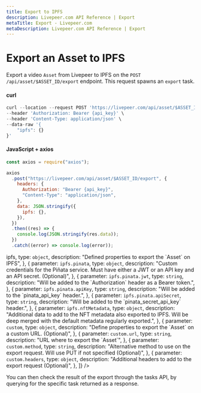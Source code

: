 ```yaml
---
title: Export to IPFS
description: Livepeer.com API Reference | Export
metaTitle: Export - Livepeer.com
metaDescription: Livepeer.com API Reference | Export
---
```


# Export an Asset to IPFS

Export a video `Asset` from Livepeer to IPFS on the
`POST /api/asset/$ASSET_ID/export` endpoint. This request spawns an `export`
task.

#### curl

```jsx
curl --location --request POST 'https://livepeer.com/api/asset/$ASSET_ID/export' \
--header 'Authorization: Bearer {api_key}' \
--header 'Content-Type: application/json' \
--data-raw '{
    "ipfs": {}
}'
```

#### JavaScript + axios

```javascript
const axios = require("axios");

axios
  .post("https://livepeer.com/api/asset/$ASSET_ID/export", {
    headers: {
      Authorization: "Bearer {api_key}",
      "Content-Type": "application/json",
    },
    data: JSON.stringify({
      ipfs: {},
    }),
  })
  .then((res) => {
    console.log(JSON.stringify(res.data));
  })
  .catch((error) => console.log(error));
```

<Table
  data={[
    {
      parameter: <code>ipfs</code>,
      type: <code>object</code>,
      description: "Defined properties to export the `Asset` on IPFS",
    },
    {
      parameter: <code>ipfs.pinata</code>,
      type: <code>object</code>,
      description:
        "Custom credentials for the Piñata service. Must have either a JWT or an API key and an API secret. (Optional)",
    },
    {
      parameter: <code>ipfs.pinata.jwt</code>,
      type: <code>string</code>,
      description:
        "Will be added to the `Authorization` header as a Bearer token.",
    },
    {
      parameter: <code>ipfs.pinata.apiKey</code>,
      type: <code>string</code>,
      description: "Will be added to the `pinata_api_key` header.",
    },
    {
      parameter: <code>ipfs.pinata.apiSecret</code>,
      type: <code>string</code>,
      description: "Will be added to the `pinata_secret_api_key` header.",
    },
    {
      parameter: <code>ipfs.nftMetadata</code>,
      type: <code>object</code>,
      description:
        "Additional data to add to the NFT metadata also exported to IPFS. Will be deep merged with the default metadata regularly exported.",
    },
    {
      parameter: <code>custom</code>,
      type: <code>object</code>,
      description:
        "Define properties to export the `Asset` on a custom URL.  (Optional)",
    },
    {
      parameter: <code>custom.url</code>,
      type: <code>string</code>,
      description: "URL where to export the `Asset`",
    },
    {
      parameter: <code>custom.method</code>,
      type: <code>string</code>,
      description:
        "Alternative method to use on the export request. Will use PUT if not specified (Optional)",
    },
    {
      parameter: <code>custom.headers</code>,
      type: <code>object</code>,
      description: "Additional headers to add to the export request (Optional)",
    },
  ]}
/>

You can then check the result of the export through the tasks API, by querying
for the specific task returned as a response.

